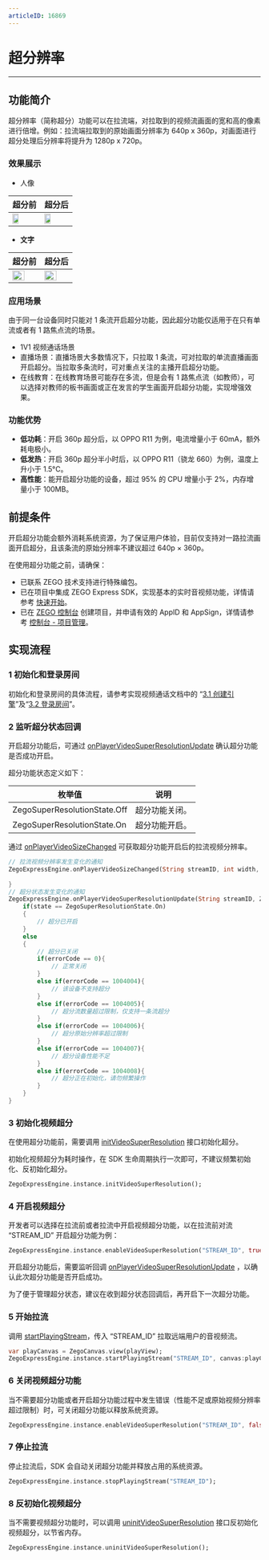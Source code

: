 ```yaml
---
articleID: 16869
---
```

# 超分辨率

- - -

## 功能简介

超分辨率（简称超分）功能可以在拉流端，对拉取到的视频流画面的宽和高的像素进行倍增。例如：拉流端拉取到的原始画面分辨率为 640p x 360p，对画面进行超分处理后分辨率将提升为 1280p x 720p。


### 效果展示

- 人像

|超分前|超分后|
|-|-|
|<img src="/Pics/VideoSuperResolution/portrait_360.jpg" width="50%">| <img src="/Pics/VideoSuperResolution/portrait_720.jpg" width="50%">|




- **文字**

|超分前|超分后|
|-|-|
|<img src="/Pics/VideoSuperResolution/text_360.jpg" width=70% >| <img src="/Pics/VideoSuperResolution/text_720.jpg" width=70% >|



### 应用场景


<div class="mk-warning">

由于同一台设备同时只能对 1 条流开启超分功能，因此超分功能仅适用于在只有单流或者有 1 路焦点流的场景。  
</div>


- 1V1 视频通话场景
- 直播场景：直播场景大多数情况下，只拉取 1 条流，可对拉取的单流直播画面开启超分。当拉取多条流时，可对重点关注的主播开启超分功能。
- 在线教育：在线教育场景可能存在多流，但是会有 1 路焦点流（如教师），可以选择对教师的板书画面或正在发言的学生画面开启超分功能，实现增强效果。

### 功能优势

- **低功耗**：开启 360p 超分后，以 OPPO R11 为例，电流增量小于 60mA，额外耗电极小。
- **低发热**：开启 360p 超分半小时后，以 OPPO R11（骁龙 660）为例，温度上升小于 1.5°C。
- **高性能**：能开启超分功能的设备，超过 95% 的 CPU 增量小于 2%，内存增量小于 100MB。



## 前提条件

<div class = "mk-warning">

开启超分功能会额外消耗系统资源，为了保证用户体验，目前仅支持对一路拉流画面开启超分，且该条流的原始分辨率不建议超过 640p × 360p。

</div>

在使用超分功能之前，请确保：

- 已联系 ZEGO 技术支持进行特殊编包。
- 已在项目中集成 ZEGO Express SDK，实现基本的实时音视频功能，详情请参考 [快速开始](#195)。
- 已在 [ZEGO 控制台](https://console.zego.im) 创建项目，并申请有效的 AppID 和 AppSign，详情请参考 [控制台 - 项目管理](#1265)。


## 实现流程

### 1 初始化和登录房间

初始化和登录房间的具体流程，请参考实现视频通话文档中的 “[3.1 创建引擎](!Integration/Solution_Implementation#3_1)”及“[3.2 登录房间](!Integration/Solution_Implementation#3_2)”。

### 2 监听超分状态回调

开启超分功能后，可通过 [onPlayerVideoSuperResolutionUpdate](/unique-api/express-video-sdkhttps://doc-zh.zego.im/article/dart_flutter/zego_express_engine/ZegoExpressEngine/onPlayerVideoSuperResolutionUpdate.html) 确认超分功能是否成功开启。

超分功能状态定义如下：

|枚举值|说明|
|-|-|
|ZegoSuperResolutionState.Off| 超分功能关闭。|
|ZegoSuperResolutionState.On|超分功能开启。|

通过 [onPlayerVideoSizeChanged](/unique-api/express-video-sdkhttps://doc-zh.zego.im/article/dart_flutter/zego_express_engine/ZegoExpressEngine/onPlayerVideoSizeChanged.html) 可获取超分功能开启后的拉流视频分辨率。

```dart
// 拉流视频分辨率发生变化的通知
ZegoExpressEngine.onPlayerVideoSizeChanged(String streamID, int width, int height) {
    
}
// 超分状态发生变化的通知
ZegoExpressEngine.onPlayerVideoSuperResolutionUpdate(String streamID, ZegoSuperResolutionState state, int errorCode) {
    if(state == ZegoSuperResolutionState.On)
    {
        // 超分已开启
    }
    else
    {
        // 超分已关闭
        if(errorCode == 0){
            // 正常关闭
        }
        else if(errorCode == 1004004){
            // 该设备不支持超分
        }
        else if(errorCode == 1004005){
            // 超分流数量超过限制，仅支持一条流超分
        }
        else if(errorCode == 1004006){
            // 超分原始分辨率超过限制
        }
        else if(errorCode == 1004007){
            // 超分设备性能不足
        }
        else if(errorCode == 1004008){
            // 超分正在初始化，请勿频繁操作
        }
    }
}
```

### 3 初始化视频超分

在使用超分功能前，需要调用 [initVideoSuperResolution](/unique-api/express-video-sdkhttps://doc-zh.zego.im/article/dart_flutter/zego_express_engine/ZegoExpressEnginePlayer/initVideoSuperResolution.html) 接口初始化超分。

<div class = "mk-warning">

初始化视频超分为耗时操作，在 SDK 生命周期执行一次即可，不建议频繁初始化、反初始化超分。

</div>

```dart
ZegoExpressEngine.instance.initVideoSuperResolution();
```

### 4 开启视频超分

开发者可以选择在拉流前或者拉流中开启视频超分功能，以在拉流前对流 “STREAM_ID” 开启超分功能为例：

```dart
ZegoExpressEngine.instance.enableVideoSuperResolution("STREAM_ID", true);
```

开启超分功能后，需要监听回调 [onPlayerVideoSuperResolutionUpdate](/unique-api/express-video-sdkhttps://doc-zh.zego.im/article/dart_flutter/zego_express_engine/ZegoExpressEngine/onPlayerVideoSuperResolutionUpdate.html) ，以确认此次超分功能是否开启成功。

<div class = "mk-warning">

为了便于管理超分状态，建议在收到超分状态回调后，再开启下一次超分功能。

</div>

### 5 开始拉流

调用 [startPlayingStream](/unique-api/express-video-sdkhttps://doc-zh.zego.im/article/dart_flutter/zego_express_engine/ZegoExpressEnginePlayer/startPlayingStream.html)，传入 “STREAM_ID” 拉取远端用户的音视频流。

```dart
var playCanvas = ZegoCanvas.view(playView);
ZegoExpressEngine.instance.startPlayingStream("STREAM_ID", canvas:playCanvas);
```

### 6 关闭视频超分功能

当不需要超分功能或者开启超分功能过程中发生错误（性能不足或原始视频分辨率超过限制）时，可关闭超分功能以释放系统资源。

```dart
ZegoExpressEngine.instance.enableVideoSuperResolution("STREAM_ID", false);
```

### 7 停止拉流

停止拉流后，SDK 会自动关闭超分功能并释放占用的系统资源。

```dart
ZegoExpressEngine.instance.stopPlayingStream("STREAM_ID");
```

### 8 反初始化视频超分

当不需要视频超分功能时，可以调用 [uninitVideoSuperResolution](/unique-api/express-video-sdkhttps://doc-zh.zego.im/article/dart_flutter/zego_express_engine/ZegoExpressEnginePlayer/uninitVideoSuperResolution.html) 接口反初始化视频超分，以节省内存。

```dart
ZegoExpressEngine.instance.uninitVideoSuperResolution();
```
